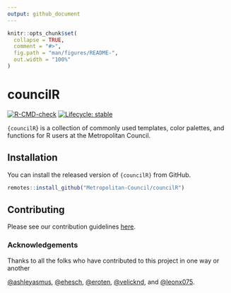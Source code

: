 ```yaml
---
output: github_document
---
```


<!-- README.md is generated from README.Rmd. Please edit that file -->

```r
knitr::opts_chunk$set(
  collapse = TRUE,
  comment = "#>",
  fig.path = "man/figures/README-",
  out.width = "100%"
)
```

# councilR  

<!-- badges: start -->
[![R-CMD-check](https://github.com/Metropolitan-Council/councilR/workflows/R-CMD-check/badge.svg)](https://github.com/Metropolitan-Council/councilR/actions)
[![Lifecycle: stable](https://img.shields.io/badge/lifecycle-stable-brightgreen.svg)](https://lifecycle.r-lib.org/articles/stages.html#stable)
<!-- badges: end -->

`{councilR`} is a collection of commonly used templates, color palettes, and functions for R users at the Metropolitan Council.

## Installation

You can install the released version of `{councilR}` from GitHub.  

``` r
remotes::install_github("Metropolitan-Council/councilR")
```

## Contributing  

Please see our contribution guidelines [here](.github/CONTRIBUTING.md).  

### Acknowledgements    

Thanks to all the folks who have contributed to this project in one way or another

[&#x0040;ashleyasmus](https://github.com/ashleyasmus), [&#x0040;ehesch](https://github.com/ehesch), [&#x0040;eroten](https://github.com/eroten),
[&#x0040;velicknd](https://github.com/velicknd), and [&#x0040;leonx075](https://github.com/leonx075).





